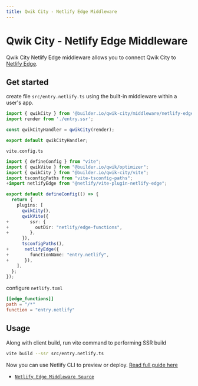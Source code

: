 ```yaml
---
title: Qwik City - Netlify Edge Middleware
---
```


# Qwik City - Netlify Edge Middleware

Qwik City Netlify Edge middleware allows you to connect Qwik City to [Netlify Edge](https://docs.netlify.com/netlify-labs/experimental-features/edge-functions/).

## Get started

create file `src/entry.netlify.ts` using the built-in middleware within a user's app.

```typescript
import { qwikCity } from '@builder.io/qwik-city/middleware/netlify-edge';
import render from './entry.ssr';

const qwikCityHandler = qwikCity(render);

export default qwikCityHandler;
```

`vite.config.ts`

```typescript
import { defineConfig } from "vite";
import { qwikVite } from "@builder.io/qwik/optimizer";
import { qwikCity } from "@builder.io/qwik-city/vite";
import tsconfigPaths from "vite-tsconfig-paths";
+import netlifyEdge from "@netlify/vite-plugin-netlify-edge";

export default defineConfig(() => {
  return {
    plugins: [
      qwikCity(),
      qwikVite({
+        ssr: {
+          outDir: "netlify/edge-functions",
+        },
      }),
      tsconfigPaths(),
+      netlifyEdge({
+        functionName: "entry.netlify",
+      }),
    ],
  };
});
```

configure `netlify.toml`

```toml
[[edge_functions]]
path = "/*"
function = "entry.netlify"
```

## Usage

Along with client build, run vite command to performing SSR build

```bash
vite build --ssr src/entry.netlify.ts
```

Now you can use Netlify CLI to preview or deploy. [Read full guide here](https://github.com/BuilderIO/qwik/blob/main/starters/servers/netlify-edge/README.md)


- [`Netlify Edge Middleware Source`](https://github.com/BuilderIO/qwik/blob/main/packages/qwik-city/middleware/netlify-edge/index.ts)
